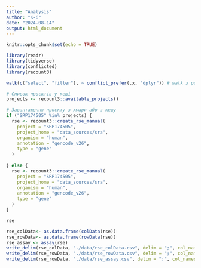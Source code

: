```yaml
---
title: "Analysis"
author: "K-6"
date: "2024-08-14"
output: html_document
---
```


```r
knitr::opts_chunk$set(echo = TRUE)
```

```r
library(readr)
library(tidyverse)
library(conflicted)
library(recount3)

walk(c("select", "filter"), ~ conflict_prefer(.x, "dplyr")) # walk з purr
```

```r
# Список проєктів у кеші
projects <- recount3::available_projects()

# Завантаження проєкту з хмари або з кешу
if ("SRP174505" %in% projects) {
  rse <- recount3::create_rse_manual(
    project = "SRP174505",
    project_home = "data_sources/sra",
    organism = "human",
    annotation = "gencode_v26",
    type = "gene"
  )
  
} else {
  rse <- recount3::create_rse_manual(
    project = "SRP174505",
    project_home = "data_sources/sra",
    organism = "human",
    annotation = "gencode_v26",
    type = "gene"
  )
}

rse
```
```r
rse_colData<- as.data.frame(colData(rse))
rse_rowData<- as.data.frame(rowData(rse))
rse_assay <- assay(rse)
write_delim(rse_colData, "./data/rse_colData.csv", delim = ";", col_names = TRUE)
write_delim(rse_rowData, "./data/rse_rowData.csv", delim = ";", col_names = TRUE)
write_delim(rse_rowData, "./data/rse_assay.csv", delim = ";", col_names = TRUE)
```



